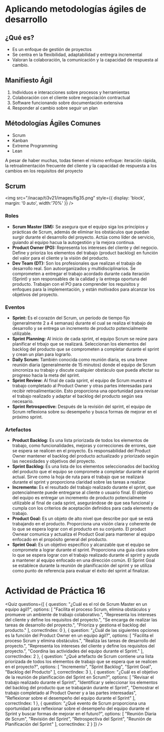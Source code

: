 
# Aplicando metodologías ágiles de desarrollo

## ¿Qué es?
- Es un enfoque de gestión de proyectos
- Se centra en la flexibilidad, adaptabilidad y entregra incremental
- Valoran la colaboración, la comunicación y la capacidad de respuesta al cambio.

## Manifiesto Ágil
1. Individuos e interacciones sobre procesos y herramientas
2. Colaboración con el cliente sobre negociación contractual
3. Software funcionando sobre documentación extensiva
4. Responder al cambio sobre seguir un plan

## Métodologías Ágiles Comunes
- Scrum
- Kanban
- Extreme Programming
- Lean

A pesar de haber muchas, todas tienen el mismo enfoque: iteración rápida, la retroalimentación frecuente del cliente y la capacidad de respuesta a los cambios en los requisitos del proyecto

## Scrum

<img 
    src="/inacap/ti3v21/images/fig35.png"
    style={{ display: 'block', margin: '0 auto', width:'70%' }} 
/>

### Roles 

- **Scrum Master (SM):** Se asegura que el equipo siga los principios y prácticas de Scrum, además de eliminar los obstáculos que puedan surgir durante el desarrollo del proyecto. Actúa como líder de servicio, guiando al equipo hacua la autogestión y la mejora continua.	
- **Product Owner (PO):** Representa los intereses del cliente y del negocio. Define y prioriza los elementos del trabajo (product backlog) en función del valor para el cliente y la visión del producto.
- **Dev Team (DT):** Son los profesionales que realizan el trabajo de desarrollo real. Son autoorganizados y multidisciplinarios. Se comprometen a entregar el trabajo acordado durante cada iteración (Sprint) y son responsables de la calidad y la entrega oportuna del producto. Trabajan con el PO para comprender los requisitos y enfoques para la implementación, y están motivados para alcanzar los objetivos del proyecto.

### Eventos

- **Sprint:** Es el corazón del Scrum, un período de tiempo fijo (generalmente 2 a 4 semanas) durante el cual se realiza el trabajo de desarrollo y se entrega un incremento de producto potencialmente utilizable.
- **Sprint Planning:** Al inicio de cada sprint, el equipo Scrum se reúne para planificar el trbajo que se realizará. Seleccionan los elementos del backlog del producto que se comprometen a completar durante el sprint y crean un plan para lograrlo.
- **Daily Scrum:** También conocida como reunión diaria, es una breve reunión diaria (generalmente de 15 minutos) donde el equipo de Scrum sincroniza su trabajo y discute cualquier obstáculo que pueda afectar su progreso hacia la meta del sprint.
- **Sprint Review:** Al final de cada sprint, el equipo de Scrum muestra el trabajo completado al Product Owner y otras partes interesadas para recibir retroalimentación. Esto proporciona una oportunidad para revisar el trabajo realizado y adaptar el backlog del producto según sea necesario.
- **Sprint Retrospective:** Después de la revisión del sprint, el equipo de Scrum reflexiona sobre su desempeño y busca formas de mejorar en el próximo sprint.

### Artefactos

- **Product Backlog:** Es una lista priorizada de todos los elementos de trabajo, como funcionalidades, mejoras y correcciones de errores, que se espera se realicen en el proyecto. Es responsabilidad del Product Owner mantener el backlog del producto actualizado y priorizado según las necesidades y objetivos del proyecto.
- **Sprint Backlog:** Es una lista de los elementos seleccionados del backlog del producto que el equipo se compromete a completar durante el sprint actual. Sirve como la hoja de ruta para el trabajo que se realizará durante el sprint y proporciona claridad sobre las tareas a realizar.
- **Incremento:** Es el resultado del trabajo realizado durante el sprint, que potencialmente puede entregarse al cliente o usuario final. El objetivo del equipo es entregar un incremento de producto potencialmente utilizable al final de cada sprint, asegurándose de que sea funcional y cumpla con los criterios de aceptación definidos para cada elemento de trabajo.
- **Product Goal:** Es un objeto de alto nivel que describe por qué se está trabajando en el producto. Proporciona una visión clara y coherente de lo que se espera lograr con el producto en su conjunto. El product Ownear comunica y actualiza el Product Goal para mantener al equipo enfocado en el propósito general del producto.
- **Sprint Goal:** Es un objetivo específico y alcanzable que el equipo se compromete a lograr durante el sprint. Proporciona una guía clara sobre lo que se espera lograr con el trabajo realizado durante el sprint y ayuda a mantener al equipo enfocado en una dirección común. El Sprint Goal se establece durante la reunión de planificación del sprint y se utiliza como punto de referencia para evaluar el éxito del sprint al finalizar.

# Actividad de Práctica 16

<Quiz questions={[
  {
    question: "¿Cuál es el rol de Scrum Master en un equipo ágil?",
    options: [
      "Facilita el proceso Scrum, elimina obstáculos y promueve un ambiente de trabajo colaborativo.",
      "Representa los intereses del cliente y define los requisitos del proyecto.",
      "Se encarga de realizar las tareas de desarrollo del proyecto.",
      "Prioriza y gestiona el backlog del producto."
    ],
    correctIndex: 0
  },
  {
    question: "¿Cuál de las siguientes opciones es la función del Product Owner en un equipo ágil?",
    options: [
      "Facilita el proceso Scrum y elimina obstáculos.",
      "Realiza las tareas de desarrollo del proyecto.",
      "Representa los intereses del cliente y define los requisitos del proyecto.",
      "Coordina las actividades del equipo durante el Sprint."
    ],
    correctIndex: 2
  },
  {
    question: "¿Qué artefacto de Scrum contiene una lista priorizada de todos los elementos de trabajo que se espera que se realicen en el proyecto?",
    options: [
      "Incremento",
      "Sprint Backlog",
      "Sprint Goal",
      "Backlog del Producto"
    ],
    correctIndex: 3
  },
  {
    question: "¿Cuál es el objetivo de la reunión de planificación del Sprint en Scrum?",
    options: [
      "Revisar el trabajo realizado durante el Sprint",
      "Identificar y seleccionar los elementos del backlog del producto que se trabajarán durante el Sprint",
      "Demostrar el trabajo completado al Product Owner y a las partes interesadas",
      "Reflexionar sobre el desempeño del equipo durante el Sprint"
    ],
    correctIndex: 1
  },
  {
    question: "¿Qué evento de Scrum proporciona una oportunidad para reflexionar sobre el desempeño del equipo durante el Sprint y buscar formas de mejorar en el futuro?",
    options: [
      "Reunión Diaria de Scrum",
      "Revisión del Sprint",
      "Retrospectiva del Sprint",
      "Reunión de Planificación del Sprint"
    ],
    correctIndex: 2
  }
]} />